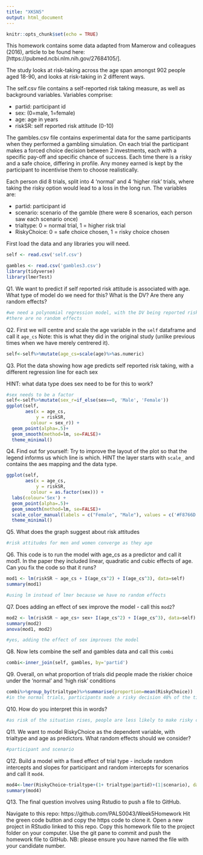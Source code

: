 ```yaml
---
title: "XKSN5"
output: html_document
---
```


```r
knitr::opts_chunk$set(echo = TRUE)
```

This homework contains some data adapted from Mamerow and colleagues (2016), article to be found here:[https://pubmed.ncbi.nlm.nih.gov/27684105/]. 

The study looks at risk-taking across the age span amongst 902 people aged 18-90, and looks at risk-taking in 2 different ways.

The self.csv file contains a self-reported risk taking measure, as well as background variables. Variables comprise:

* partid: participant id
* sex: (0=male, 1=female)
* age: age in years
* riskSR: self reported risk attitude  (0-10)

The gambles.csv file contains experimental data for the same participants when they performed a gambling simulation. On each trial the participant makes a forced choice decision between 2 investments, each with a specific pay-off and specific chance of success. Each time there is a risky and a safe choice, differing in profile. Any money earned is kept by the participant to incentivise them to choose realistically.

Each person did 8 trials, split into 4 'normal' and 4 'higher risk' trials, where taking the risky option would lead to a loss in the long run. The variables are:

* partid: participant id
* scenario: scenario of the gamble (there were 8 scenarios, each person saw each scenario once)
* trialtype: 0 = normal trial, 1 = higher risk trial
* RiskyChoice: 0 = safe choice chosen, 1 = risky choice chosen

First load the data and any libraries you will need.
```r
self <- read.csv('self.csv') 

gambles <- read.csv('gambles3.csv') 
library(tidyverse)
library(lmerTest)

```


Q1. We want to predict if self reported risk attitude is associated with age. What type of model do we need for this? What is the DV? Are there any random effects?
```r
#we need a polynomial regression model, with the DV being reported risk attitudes and the predictor being age
#there are no random effects
```

Q2. First we will centre and scale the age variable in the `self` dataframe and call it `age_cs` Note: this is what they did in the original study (unlike previous times when we have merely centrered it).
```r
self<-self%>%mutate(age_cs=scale(age)%>%as.numeric)
```


Q3. Plot the data showing how age predicts self reported risk taking, with a different regression line for each sex

HINT: what data type does sex need to be for this to work?
```r
#sex needs to be a factor
self<-self%>%mutate(sex_r=if_else(sex==0, 'Male', 'Female'))
ggplot(self, 
       aes(x = age_cs, 
           y = riskSR,
         colour = sex_r)) +
  geom_point(alpha=.5)+
  geom_smooth(method=lm, se=FALSE)+
  theme_minimal()

```

Q4. Find out for yourself: Try to improve the layout of the plot so that the legend informs us which line is which. HINT the layer starts with `scale_` and contains the aes mapping and the data type.

```r
ggplot(self, 
       aes(x = age_cs, 
           y = riskSR,
         colour = as.factor(sex))) +
  labs(colour='Sex') +
  geom_point(alpha=.5)+
  geom_smooth(method=lm, se=FALSE)+
  scale_color_manual(labels = c("Female", "Male"), values = c('#F8766D', '#00BFC4'))+
  theme_minimal()
```

Q5. What does the graph suggest about risk attitudes
```r
#risk attitudes for men and women converge as they age
```


Q6. This code is to run the model with age_cs as a predictor and call it mod1. In the paper they included linear, quadratic and cubic effects of age.
Can you fix the code so that it runs?
```r
mod1 <- lm(riskSR ~ age_cs + I(age_cs^2) + I(age_cs^3), data=self)
summary(mod1)

#using lm instead of lmer because we have no random effects
```

Q7. Does adding an effect of sex improve the model - call this `mod2`? 
```r
mod2 <- lm(riskSR ~ age_cs+ sex+ I(age_cs^2) + I(age_cs^3), data=self)
summary(mod2)
anova(mod1, mod2)

#yes, adding the effect of sex improves the model
```


Q8. Now lets combine the self and gambles data and call this `combi`
```r
combi<-inner_join(self, gambles, by='partid')
```

Q9. Overall, on what proportion of trials did people made the riskier choice under the 'normal' and 'high risk' conditions
```r
combi%>%group_by(trialtype)%>%summarise(proportion=mean(RiskyChoice))
#in the normal trials, participants made a risky decision 48% of the time. In high risk trials, participants made risky trials 38.6% of the time.
```

Q10. How do you interpret this in words?
```r
#as risk of the situation rises, people are less likely to make risky choices
```

Q11. We want to model RiskyChoice as the dependent variable, with trialtype and age as predictors. What random effects should we consider?
```r
#participant and scenario
```


Q12. Build a model with a fixed effect of trial type - include random intercepts and slopes for participant and random intercepts for scenarios and call it `mod4`. 

```r
mod4<-lmer(RiskyChoice~trialtype+(1+ trialtype|partid)+(1|scenario), data=combi)
summary(mod4)
```

Q13. The final question involves using Rstudio to push a file to GitHub.

Navigate to this repo: https://github.com/PALS0043/Week5Homework
Hit the green code button and copy the https code to clone it.
Open a new project in RStudio linked to this repo.
Copy this homework file to the project folder on your computer.
Use the git pane to commit and push the homework file to GitHub.
NB: please ensure you have named the file with your candidate number.

